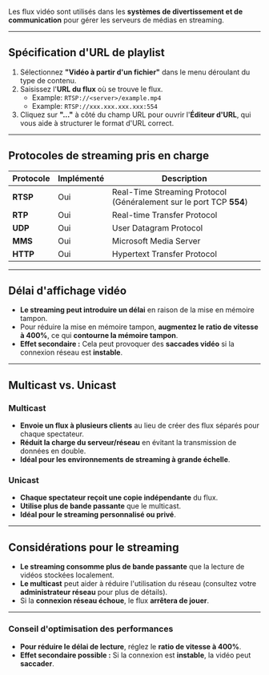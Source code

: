 Les flux vidéo sont utilisés dans les **systèmes de divertissement et de communication** pour gérer les serveurs de médias en streaming.

***

## **Spécification d'URL de playlist**

1. Sélectionnez **"Vidéo à partir d'un fichier"** dans le menu déroulant du type de contenu.
2. Saisissez l'**URL du flux** où se trouve le flux.
   * Example: `RTSP://<server>/example.mp4`
   * Example: `RTSP://xxx.xxx.xxx.xxx:554`
3. Cliquez sur **"..."** à côté du champ URL pour ouvrir l'**Éditeur d'URL**, qui vous aide à structurer le format d'URL correct.

***

## **Protocoles de streaming pris en charge**

| **Protocole** | **Implémenté** | **Description**                                                     |
| ------------- | -------------- | ------------------------------------------------------------------- |
| **RTSP**      | Oui            | Real-Time Streaming Protocol (Généralement sur le port TCP **554**) |
| **RTP**       | Oui            | Real-time Transfer Protocol                                         |
| **UDP**       | Oui            | User Datagram Protocol                                              |
| **MMS**       | Oui            | Microsoft Media Server                                              |
| **HTTP**      | Oui            | Hypertext Transfer Protocol                                         |

***

## **Délai d'affichage vidéo**

* **Le streaming peut introduire un délai** en raison de la mise en mémoire tampon.
* Pour réduire la mise en mémoire tampon, **augmentez le ratio de vitesse à 400%**, ce qui **contourne la mémoire tampon**.
* **Effet secondaire :** Cela peut provoquer des **saccades vidéo** si la connexion réseau est **instable**.

***

## **Multicast vs. Unicast**

### **Multicast**

* **Envoie un flux à plusieurs clients** au lieu de créer des flux séparés pour chaque spectateur.
* **Réduit la charge du serveur/réseau** en évitant la transmission de données en double.
* **Idéal pour les environnements de streaming à grande échelle**.

### **Unicast**

* **Chaque spectateur reçoit une copie indépendante** du flux.
* **Utilise plus de bande passante** que le multicast.
* **Idéal pour le streaming personnalisé ou privé**.

***

## **Considérations pour le streaming**

* **Le streaming consomme plus de bande passante** que la lecture de vidéos stockées localement.
* **Le multicast** peut aider à réduire l'utilisation du réseau (consultez votre **administrateur réseau** pour plus de détails).
* Si la **connexion réseau échoue**, le flux **arrêtera de jouer**.

***

### **Conseil d'optimisation des performances**

* **Pour réduire le délai de lecture**, réglez le **ratio de vitesse à 400%**.
* **Effet secondaire possible :** Si la connexion est **instable**, la vidéo peut **saccader**.
